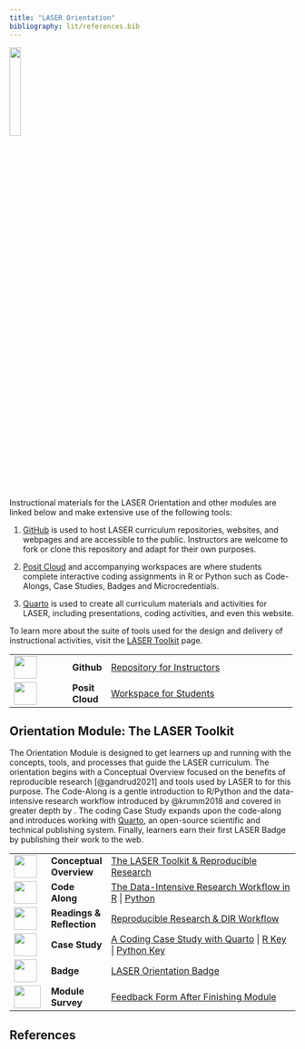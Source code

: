 ```yaml
---
title: "LASER Orientation"
bibliography: lit/references.bib
---
```


![](images/laser-hex.png){width="20%"}

Instructional materials for the LASER Orientation and other modules are linked below and make extensive use of the following tools:

1.  [GitHub](https://github.com/laser-institute) is used to host LASER curriculum repositories, websites, and webpages and are accessible to the public. Instructors are welcome to fork or clone this repository and adapt for their own purposes.

2.  [Posit Cloud](https://posit.cloud) and accompanying workspaces are where students complete interactive coding assignments in R or Python such as Code-Alongs, Case Studies, Badges and Microcredentials.

3.  [Quarto](https://quarto.org) is used to create all curriculum materials and activities for LASER, including presentations, coding activities, and even this website.

To learn more about the suite of tools used for the design and delivery of instructional activities, visit the [LASER Toolkit](https://laser-institute.github.io/laser-website/instruction-tech.html) page.

+------------------------------------+-----------------+-----------------------------------------------------------------------------------------------------------------------+
| ![](images/github.png){width="40"} | **Github\       | [Repository for Instructors](https://github.com/laser-institute/network-analysis)                                     |
|                                    | **              |                                                                                                                       |
+------------------------------------+-----------------+-----------------------------------------------------------------------------------------------------------------------+
| ![](images/posit.png){width="40"}  | **Posit Cloud** | [Workspace for Students](https://posit.cloud/spaces/493094/join?access_code=qjsumVzA0HZYgrxOSizVbVPmDs7iHYS32yUQaqDe) |
+------------------------------------+-----------------+-----------------------------------------------------------------------------------------------------------------------+

## Orientation Module: The LASER Toolkit

The Orientation Module is designed to get learners up and running with the concepts, tools, and processes that guide the LASER curriculum. The orientation begins with a Conceptual Overview focused on the benefits of reproducible research [@gandrud2021] and tools used by LASER to for this purpose. The Code-Along is a gentle introduction to R/Python and the data-intensive research workflow introduced by @krumm2018 and covered in greater depth by . The coding Case Study expands upon the code-along and introduces working with [Quarto](https://quarto.org), an open-source scientific and technical publishing system. Finally, learners earn their first LASER Badge by publishing their work to the web.

+-------------------------------------------------+-------------------+----------------------------------------------------------------------------------------------------------------------------------------------------------------------------------------------------------------------------------------------------------------------------------------------------+
| ![](images/conceptual-overview.png){width="40"} | **Conceptual\     | [The LASER Toolkit & Reproducible Research](https://laser-institute.github.io/laser-orientation/orientation-conceptual-overview.html)                                                                                                                                                              |
|                                                 | Overview**        |                                                                                                                                                                                                                                                                                                    |
+-------------------------------------------------+-------------------+----------------------------------------------------------------------------------------------------------------------------------------------------------------------------------------------------------------------------------------------------------------------------------------------------+
| ![](images/code-along.png){width="40"}          | **Code Along**    | [The Data-Intensive Research Workflow in R](https://laser-institute.github.io/laser-orientation/orientation-code-along-R.html) \| [Python](https://laser-institute.github.io/laser-orientation/orientation-code-along-python.html)                                                                 |
+-------------------------------------------------+-------------------+----------------------------------------------------------------------------------------------------------------------------------------------------------------------------------------------------------------------------------------------------------------------------------------------------+
| ![](images/reading.png){width="40"}             | **Readings &\     | [Reproducible Research & DIR Workflow](https://laser-institute.github.io/laser-orientation/orientation-readings.html)                                                                                                                                                                              |
|                                                 | Reflection**      |                                                                                                                                                                                                                                                                                                    |
+-------------------------------------------------+-------------------+----------------------------------------------------------------------------------------------------------------------------------------------------------------------------------------------------------------------------------------------------------------------------------------------------+
| ![](images/case-study.png){width="40"}          | **Case Study**    | [A Coding Case Study with Quarto](https://posit.cloud/spaces/493094/content/8434851) \| [R Key](https://laser-institute.github.io/laser-orientation/orientation-case-study-key-R.html) \| [Python Key](https://laser-institute.github.io/laser-orientation/orientation-case-study-key-python.html) |
+-------------------------------------------------+-------------------+----------------------------------------------------------------------------------------------------------------------------------------------------------------------------------------------------------------------------------------------------------------------------------------------------+
| ![](images/laser-hex.png){width="40"}           | **Badge**         | [LASER Orientation Badge](https://laser-institute.github.io/laser-orientation/orientation-badge.html)                                                                                                                                                                                              |
+-------------------------------------------------+-------------------+----------------------------------------------------------------------------------------------------------------------------------------------------------------------------------------------------------------------------------------------------------------------------------------------------+
| ![](images/survey.png){width="47" height="40"}  | **Module Survey** | [Feedback Form After Finishing Module](https://www.surveymonkey.com/r/Orient_Mod1_July24)                                                                                                                                                                                                          |
+-------------------------------------------------+-------------------+----------------------------------------------------------------------------------------------------------------------------------------------------------------------------------------------------------------------------------------------------------------------------------------------------+

## References
